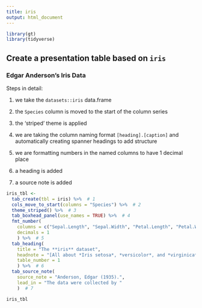 ```yaml
---
title: iris
output: html_document
---
```


```r
library(gt)
library(tidyverse)
```


## Create a presentation table based on `iris`

### Edgar Anderson's Iris Data

Steps in detail:

 1. we take the `datasets::iris` data.frame
 
 2. the `Species` column is moved to the start of the column series
 
 3. the 'striped' theme is applied
 
 4. we are taking the column naming format `[heading].[caption]` and automatically creating spanner headings to add structure
 
 5. we are formatting numbers in the named columns to have 1 decimal place
 
 6. a heading is added
 
 7. a source note is added

```r
iris_tbl <-
  tab_create(tbl = iris) %>%  # 1
  cols_move_to_start(columns = "Species") %>%  # 2
  theme_striped() %>%  # 3
  tab_boxhead_panel(use_names = TRUE) %>%  # 4
  fmt_number(
    columns = c("Sepal.Length", "Sepal.Width", "Petal.Length", "Petal.Width"),
    decimals = 1
    ) %>%  # 5
  tab_heading(
    title = "The **iris** dataset",
    headnote = "[All about *Iris setosa*, *versicolor*, and *virginica*]",
    table_number = 1
    ) %>%  # 6
  tab_source_note(
    source_note = "Anderson, Edgar (1935).",
    lead_in = "The data were collected by "
    )  # 7
```

```r
iris_tbl
```

